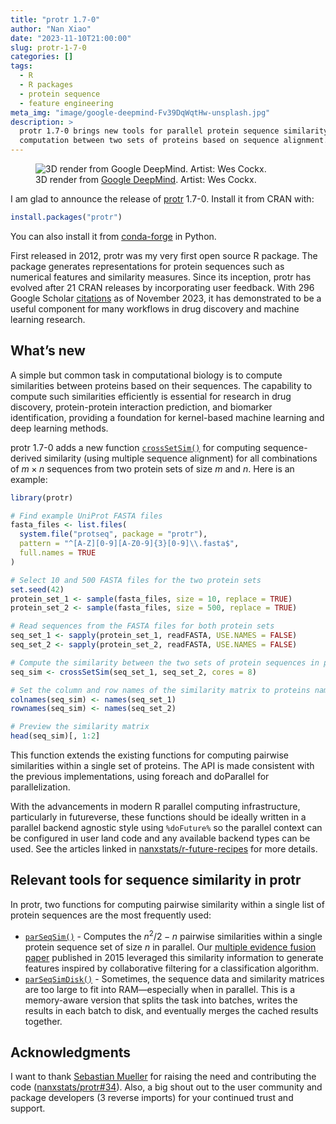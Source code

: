 ```yaml
---
title: "protr 1.7-0"
author: "Nan Xiao"
date: "2023-11-10T21:00:00"
slug: protr-1-7-0
categories: []
tags:
  - R
  - R packages
  - protein sequence
  - feature engineering
meta_img: "image/google-deepmind-Fv39DqWqtHw-unsplash.jpg"
description: >
  protr 1.7-0 brings new tools for parallel protein sequence similarity
  computation between two sets of proteins based on sequence alignment.
---
```


![3D render from [Google DeepMind](https://unsplash.com/photos/a-model-of-a-building-made-out-of-legos-Fv39DqWqtHw). Artist: Wes Cockx.](/image/google-deepmind-Fv39DqWqtHw-unsplash.jpg)

I am glad to announce the release of [protr](https://nanx.me/protr/) 1.7-0.
Install it from CRAN with:

```r
install.packages("protr")
```

You can also install it from
[conda-forge](https://anaconda.org/conda-forge/r-protr) in Python.

First released in 2012, protr was my very first open source R package.
The package generates representations for protein sequences such as
numerical features and similarity measures.
Since its inception, protr has evolved after 21 CRAN releases
by incorporating user feedback. With 296 Google Scholar
[citations](https://scholar.google.com/scholar?cites=14211153676111619910)
as of November 2023, it has demonstrated to be a useful
component for many workflows in drug discovery and machine learning research.

## What's new

A simple but common task in computational biology is to compute similarities
between proteins based on their sequences. The capability to compute such
similarities efficiently is essential for research in drug discovery,
protein-protein interaction prediction, and biomarker identification, providing
a foundation for kernel-based machine learning and deep learning methods.

protr 1.7-0 adds a new function
[`crossSetSim()`](https://nanx.me/protr/reference/crossSetSim.html)
for computing sequence-derived similarity (using multiple sequence alignment)
for all combinations of $m \times n$ sequences from two protein sets of
size $m$ and $n$. Here is an example:

```r
library(protr)

# Find example UniProt FASTA files
fasta_files <- list.files(
  system.file("protseq", package = "protr"),
  pattern = "^[A-Z][0-9][A-Z0-9]{3}[0-9]\\.fasta$",
  full.names = TRUE
)

# Select 10 and 500 FASTA files for the two protein sets
set.seed(42)
protein_set_1 <- sample(fasta_files, size = 10, replace = TRUE)
protein_set_2 <- sample(fasta_files, size = 500, replace = TRUE)

# Read sequences from the FASTA files for both protein sets
seq_set_1 <- sapply(protein_set_1, readFASTA, USE.NAMES = FALSE)
seq_set_2 <- sapply(protein_set_2, readFASTA, USE.NAMES = FALSE)

# Compute the similarity between the two sets of protein sequences in parallel
seq_sim <- crossSetSim(seq_set_1, seq_set_2, cores = 8)

# Set the column and row names of the similarity matrix to proteins names
colnames(seq_sim) <- names(seq_set_1)
rownames(seq_sim) <- names(seq_set_2)

# Preview the similarity matrix
head(seq_sim)[, 1:2]
```

This function extends the existing functions for computing pairwise
similarities within a single set of proteins.
The API is made consistent with the previous implementations,
using foreach and doParallel for parallelization.

With the advancements in modern R parallel computing infrastructure,
particularly in futureverse, these functions should be ideally written in
a parallel backend agnostic style using `%doFuture%` so the parallel context
can be configured in user land code and any available backend types can be used.
See the articles linked in [nanxstats/r-future-recipes](https://github.com/nanxstats/r-future-recipes)
for more details.

## Relevant tools for sequence similarity in protr

In protr, two functions for computing pairwise similarity within
a single list of protein sequences are the most frequently used:

- [`parSeqSim()`](https://nanx.me/protr/reference/parSeqSim.html) -
  Computes the $n^2/2 - n$ pairwise similarities within a single
  protein sequence set of size $n$ in parallel.
  Our [multiple evidence fusion paper](https://doi.org/10.1002/psp4.12002)
  published in 2015 leveraged this similarity information to generate
  features inspired by collaborative filtering for a classification algorithm.
- [`parSeqSimDisk()`](https://nanx.me/protr/reference/parSeqSimDisk.html) -
  Sometimes, the sequence data and similarity matrices are too large
  to fit into RAM---especially when in parallel.
  This is a memory-aware version that splits the task into batches,
  writes the results in each batch to disk, and eventually merges the
  cached results together.

## Acknowledgments

I want to thank [Sebastian Mueller](https://github.com/seb-mueller)
for raising the need and contributing the code
([nanxstats/protr#34](https://github.com/nanxstats/protr/issues/34)).
Also, a big shout out to the user community and
package developers (3 reverse imports) for your continued trust and support.

